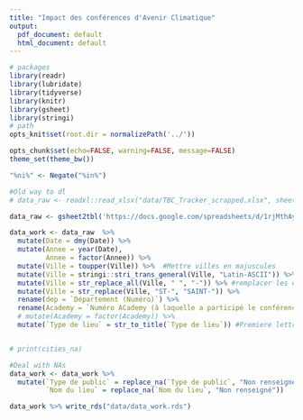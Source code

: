 ```yaml
---
title: "Impact des conférences d'Avenir Climatique"
output:
  pdf_document: default
  html_document: default
---
```


```r
# packages
library(readr)
library(lubridate)
library(tidyverse)
library(knitr)
library(gsheet)
library(stringi)
# path
opts_knit$set(root.dir = normalizePath('../'))

opts_chunk$set(echo=FALSE, warning=FALSE, message=FALSE)
theme_set(theme_bw())

"%ni%" <- Negate("%in%")
```


```r
#Old way to dl
# data_raw <- readxl::read_xlsx("data/TBC_Tracker_scrapped.xlsx", sheet = 1)

data_raw <- gsheet2tbl('https://docs.google.com/spreadsheets/d/1rjMthAylnW4tFlA0Cj-tXt6MSRN8x14zYkx9M0-vA9w/edit#gid=0', sheetid = 1)
```


```r

data_work <- data_raw  %>% 
  mutate(Date = dmy(Date)) %>% 
  mutate(Annee = year(Date),
         Annee = factor(Annee)) %>% 
  mutate(Ville = toupper(Ville)) %>%  #Mettre villes en majuscules
  mutate(Ville = stringi::stri_trans_general(Ville, "Latin-ASCII")) %>% #Supprimer accents
  mutate(Ville = str_replace_all(Ville, " ", "-")) %>% #remplacer les espaces par des tirets
  mutate(Ville = str_replace(Ville, "ST-", "SAINT-")) %>% 
  rename(dep = `Département (Numéro)`) %>% 
  rename(Academy = `Numéro ACademy (à laquelle a participé le conférencier)`) %>%
  # mutate(Academy = factor(Academy)) %>% 
  mutate(`Type de lieu` = str_to_title(`Type de lieu`)) #Premiere lettre en majuscule


# print(cities_na)
```

```r
#Deal with NAs
data_work <- data_work %>%
  mutate(`Type de public` = replace_na(`Type de public`, "Non renseigné"),
         `Nom du lieu` = replace_na(`Nom du lieu`, "Non renseigné"))

```


```r
data_work %>% write_rds("data/data_work.rds")
```

